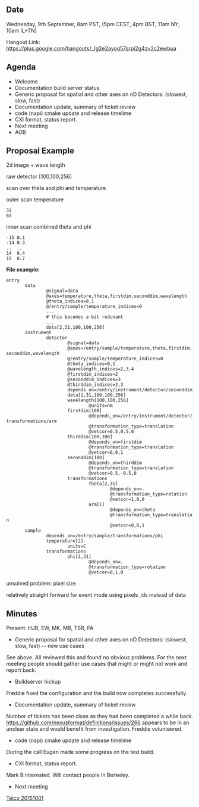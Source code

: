 ==Date==

Wednesday, 9th September, 8am PST, (5pm CEST, 4pm BST, 11am NY, 10am IL+TN)

Hangout Link: https://plus.google.com/hangouts/_/g2e2ayoq57srpi2g4zv2c2ewbua

==Agenda==

* Welcome
* Documentation build server status
* Generic proposal for spatial and other axes on nD Detectors: (slowest, slow, fast)
* Documentation update, summary of ticket review
* code (napi) cmake update and release timelime
* CXI format, status report.
* Next meeting
* AOB

== Proposal Example == 

2d image + wave length

raw detector [100,100,256]

scan over theta and phi and temperature

outer scan temperature

 32 
 65

inner scan combined theta and phi

 -15 0.1
 -14 0.3
 ..  ..
 14  8.4
 15  8.7


'''File example:'''

 entry
        data
                @signal=data
                @axes=temperature,theta,firstdim,seconddim,wavelength
                @theta_indices=0,1
                @/entry/sample/temperature_indices=0
                ...
                # this becomes a bit redunant
                ...
                data[2,31,100,100,256]
        instrument
                detector
                        @signal=data
                        @axes=/entry/sample/temperature,theta,firstdim,seconddim,wavelength
                        @/entry/sample/temperature_indices=0
                        @theta_indices=0,1
                        @wavelength_indices=2,3,4
                        @firstdim_indices=2
                        @seconddim_indices=3
                        @thirddim_indices=2,3
                        depends_on=/entry/instrument/detector/seconddim
                        data[2,31,100,100,256]
                        wavelength[100,100,256]
                                @units=nm
                        firstdim[100]
                                @depends_on=/entry/instrument/detector/transformations/arm
                                @transformation_type=translation
                                @vetcor=0.5,0.5,0
                        thirddim[100,100]
                                @depends_on=firstdim
                                @transformation_type=translation
                                @vetcor=0,0,1
                        seconddim[100]
                                @depends_on=thirddim
                                @transformation_type=translation
                                @vetcor=0.5,-0.5,0
                        transformations
                                theta[2,31]
                                        @depends_on=.
                                        @transformation_type=rotation
                                        @vetcor=1,0,0
                                arm[1]
                                        @depends_on=theta
                                        @transformation_type=translation
                                        @vetcor=0,0,1
        sample
                depends_on=/entry/sample/transformations/phi
                temperature[2]
                        units=C
                transformations
                        phi[2,31]
                                @depends_on=.
                                @transformation_type=rotation
                                @vetcor=0,1,0

unsolved problem: pixel size

relatively straight forward for event mode using pixels_ids instead of data

==Minutes==

Present: HJB, EW, MK, MB, TSR, FA

* Generic proposal for spatial and other axes on nD Detectors: (slowest, slow, fast) -- new use cases

See above. All reviewed this and found no obvious problems. For the next meeting people should gather use cases that might or might not work and report back.

* Buildserver hickup

Freddie fixed the configuration and the build now completes successfully.

* Documentation update, summary of ticket review 

Number of tickets has been close as they had been completed a while back.
https://github.com/nexusformat/definitions/issues/266 appears to be in an unclear state and would benefit from investigation. Freddie volunteered.

* code (napi) cmake update and release timelime

During the call Eugen made some progress on the test build.

* CXI format, status report.

Mark B interested. Will contact people in Berkeley.

* Next meeting

[[Telco 20151001]]